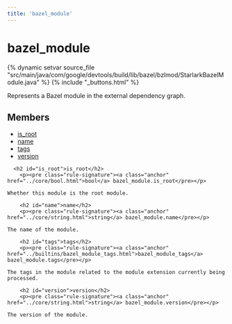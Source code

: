 ```yaml
---
title: 'bazel_module'
---
```


<html devsite>
<head>
  <meta name="project_path" value="/_project.yaml">
  <meta name="book_path" value="/_book.yaml">
</head>
<body>

<h1 class="page-title" id="modules.bazel_module">bazel_module</h1>

{% dynamic setvar source_file "src/main/java/com/google/devtools/build/lib/bazel/bzlmod/StarlarkBazelModule.java" %}
{% include "_buttons.html" %}
<!-- {% raw %} -->

Represents a Bazel module in the external dependency graph.

<h2>Members</h2>
<ul>
    <li>
    <a href="#is_root">is_root</a>
  </li>
      <li>
    <a href="#name">name</a>
  </li>
      <li>
    <a href="#tags">tags</a>
  </li>
      <li>
    <a href="#version">version</a>
  </li>
  </ul>

      <h2 id="is_root">is_root</h2>
        <p><pre class="rule-signature"><a class="anchor" href="../core/bool.html">bool</a> bazel_module.is_root</pre></p>

    Whether this module is the root module.

        <h2 id="name">name</h2>
        <p><pre class="rule-signature"><a class="anchor" href="../core/string.html">string</a> bazel_module.name</pre></p>

    The name of the module.

        <h2 id="tags">tags</h2>
        <p><pre class="rule-signature"><a class="anchor" href="../builtins/bazel_module_tags.html">bazel_module_tags</a> bazel_module.tags</pre></p>

    The tags in the module related to the module extension currently being processed.

        <h2 id="version">version</h2>
        <p><pre class="rule-signature"><a class="anchor" href="../core/string.html">string</a> bazel_module.version</pre></p>

    The version of the module.


</body>
</html>

<!-- {% endraw %} -->
